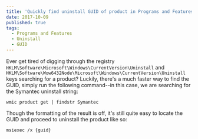 ```yaml
---
title: 'Quickly find uninstall GUID of product in Programs and Features'
date: 2017-10-09
published: true
tags:
  - Programs and Features
  - Uninstall
  - GUID
---
```


Ever get tired of digging through the registry `HKLM\Software\Microsoft\Windows\CurrentVersion\Uninstall` and `HKLM\Software\Wow6432Node\Microsoft\Windows\CurrentVersion\Uninstall` keys searching for a product? Luckily, there's a much faster way to find the GUID, simply run the following command--in this case, we are searching for the Symantec uninstall string:

```
wmic product get | findstr Symantec
```

Though the formatting of the result is off, it's still quite easy to locate the GUID and proceed to uninstall the product like so:

```
msiexec /x {guid}
```
